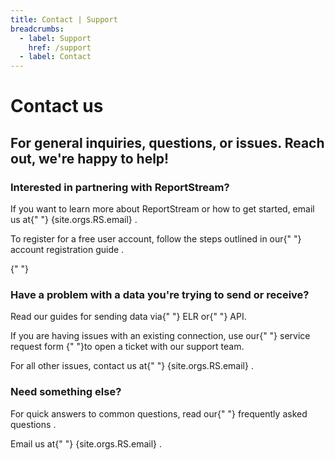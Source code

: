 ```yaml
---
title: Contact | Support
breadcrumbs:
  - label: Support
    href: /support
  - label: Contact
---
```


<h1>Contact us</h1>
<h2>
    For general inquiries, questions, or issues. Reach out, we're
    happy to help!
</h2>
<section>
    <h3>Interested in partnering with ReportStream? </h3>
    <p>
        If you want to learn more about ReportStream or how to get
        started, email us at{" "}
        <USExtLink href={`mailto: ${site.orgs.RS.email}`}>
            {site.orgs.RS.email}
        </USExtLink>
        .
    </p>
    <p>
        To register for a free user account, follow the steps
        outlined in our{" "}
        <USLink
            href="/resources/account-registration-guide"
            key="account registration guide"
        >
            account registration guide
        </USLink>
        .
    </p>
</section>
<section>
    {" "}
    <h3>
        Have a problem with a data you're trying to send or receive?
    </h3>
    <p>
        Read our guides for sending data via{" "}
        <USLink href="/resources/elr-checklist">ELR</USLink> or{" "}
        <USLink href="/resources/api">API</USLink>.
    </p>
    <p>
        If you are having issues with an existing connection, use
        our{" "}
        <USLink href="/support/service-request">
            service request form
        </USLink>
        {" "}to open a ticket with our support team.
    </p>
    <p>
        For all other issues, contact us at{" "}
        <USExtLink href={`mailto: ${site.orgs.RS.email}`}>
            {site.orgs.RS.email}
        </USExtLink>
        .
    </p>
</section>
<section>
    <h3 className="margin-top-4">Need something else?</h3>
    <p>
        For quick answers to common questions, read our{" "}
        <USLink href="/support/faq">
            frequently asked questions
        </USLink>
        .
    </p>
    <p>
        Email us at{" "}
        <USExtLink href={`mailto: ${site.orgs.RS.email}`}>
            {site.orgs.RS.email}
        </USExtLink>
        .
    </p>
</section>